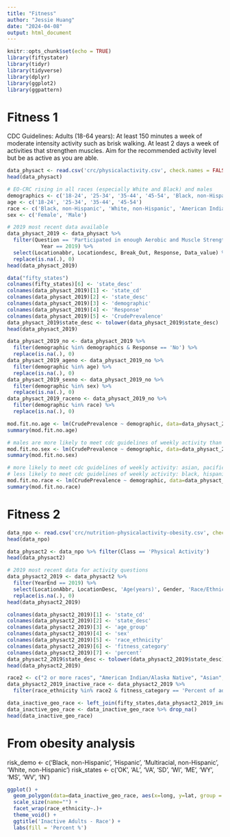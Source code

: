 ```yaml
---
title: "Fitness"
author: "Jessie Huang"
date: "2024-04-08"
output: html_document
---
```


```r
knitr::opts_chunk$set(echo = TRUE)
library(fiftystater)
library(tidyr)
library(tidyverse)
library(dplyr)
library(ggplot2)
library(ggpattern)
```

# Fitness 1
CDC Guidelines:
Adults (18-64 years): At least 150 minutes a week of moderate intensity activity such as brisk walking. At least 2 days a week of activities that strengthen muscles. Aim for the recommended activity level but be as active as you are able.

```r
data_physact <- read.csv('crc/physicalactivity.csv', check.names = FALSE)
head(data_physact)
```

```r
# EO-CRC rising in all races (especially White and Black) and males
demographics <- c('18-24', '25-34', '35-44', '45-54', 'Black, non-Hispanic', 'White, non-Hispanic', 'American Indian or Alaskan Native, non-Hispanic', 'Asian, non-Hispanic', 'Native Hawaiian or other Pacific Islander, non-Hispanic', 'Multiracial, non-Hispanic', 'Other, non-Hispanic', 'Hispanic', 'Female', 'Male')
age <- c('18-24', '25-34', '35-44', '45-54')
race <- c('Black, non-Hispanic', 'White, non-Hispanic', 'American Indian or Alaskan Native, non-Hispanic', 'Asian, non-Hispanic', 'Native Hawaiian or other Pacific Islander, non-Hispanic', 'Multiracial, non-Hispanic', 'Other, non-Hispanic', 'Hispanic')
sex <- c('Female', 'Male')
```

```r
# 2019 most recent data available
data_physact_2019 <- data_physact %>% 
  filter(Question == 'Participated in enough Aerobic and Muscle Strengthening exercises to meet guidelines (variable calculated from one or more BRFSS questions)' &
           Year == 2019) %>%
  select(Locationabbr, Locationdesc, Break_Out, Response, Data_value) %>% 
  replace(is.na(.), 0)
head(data_physact_2019)
```

```r
data("fifty_states")
colnames(fifty_states)[6] <- 'state_desc'
colnames(data_physact_2019)[1] <- 'state_cd'
colnames(data_physact_2019)[2] <- 'state_desc'
colnames(data_physact_2019)[3] <- 'demographic'
colnames(data_physact_2019)[4] <- 'Response'
colnames(data_physact_2019)[5] <- 'CrudePrevalence'
data_physact_2019$state_desc <- tolower(data_physact_2019$state_desc)
head(data_physact_2019)
```

```r
data_physact_2019_no <- data_physact_2019 %>% 
  filter(demographic %in% demographics & Response == 'No') %>%
  replace(is.na(.), 0)
data_physact_2019_ageno <- data_physact_2019_no %>% 
  filter(demographic %in% age) %>%
  replace(is.na(.), 0)
data_physact_2019_sexno <- data_physact_2019_no %>% 
  filter(demographic %in% sex) %>%
  replace(is.na(.), 0)
data_physact_2019_raceno <- data_physact_2019_no %>% 
  filter(demographic %in% race) %>%
  replace(is.na(.), 0)
```

```r
mod.fit.no.age <- lm(CrudePrevalence ~ demographic, data=data_physact_2019_ageno)
summary(mod.fit.no.age)
```
```r
# males are more likely to meet cdc guidelines of weekly activity than females...
mod.fit.no.sex <- lm(CrudePrevalence ~ demographic, data=data_physact_2019_sexno)
summary(mod.fit.no.sex)
```

```r
# more likely to meet cdc guidelines of weekly activity: asian, pacific islander, other
# less likely to meet cdc guidelines of weekly activity: black, hispanic, multiracial, and white
mod.fit.no.race <- lm(CrudePrevalence ~ demographic, data=data_physact_2019_raceno)
summary(mod.fit.no.race)
```

# Fitness 2
```r
data_npo <- read.csv('crc/nutrition-physicalactivity-obesity.csv', check.names = FALSE)
head(data_npo)

data_physact2 <- data_npo %>% filter(Class == 'Physical Activity')
head(data_physact2)
```

```r
# 2019 most recent data for activity questions
data_physact2_2019 <- data_physact2 %>% 
  filter(YearEnd == 2019) %>%
  select(LocationAbbr, LocationDesc, 'Age(years)', Gender, 'Race/Ethnicity', Question, Data_Value) %>%
  replace(is.na(.), 0)
head(data_physact2_2019)
```

```r
colnames(data_physact2_2019)[1] <- 'state_cd'
colnames(data_physact2_2019)[2] <- 'state_desc'
colnames(data_physact2_2019)[3] <- 'age_group'
colnames(data_physact2_2019)[4] <- 'sex'
colnames(data_physact2_2019)[5] <- 'race_ethnicity'
colnames(data_physact2_2019)[6] <- 'fitness_category'
colnames(data_physact2_2019)[7] <- 'percent'
data_physact2_2019$state_desc <- tolower(data_physact2_2019$state_desc)
head(data_physact2_2019)
```


```r
race2 <- c("2 or more races", "American Indian/Alaska Native", "Asian", "Hawaiian/Pacific Islander", "Hispanic", "Non-Hispanic Black", "Non-Hispanic White", "Other")
data_physact2_2019_inactive_race <- data_physact2_2019 %>% 
  filter(race_ethnicity %in% race2 & fitness_category == 'Percent of adults who engage in no leisure-time physical activity')

data_inactive_geo_race <- left_join(fifty_states,data_physact2_2019_inactive_race, by='state_desc')
data_inactive_geo_race <- data_inactive_geo_race %>% drop_na()
head(data_inactive_geo_race)
```


# From obesity analysis
risk_demo <- c('Black, non-Hispanic', 'Hispanic', 'Multiracial, non-Hispanic', 'White, non-Hispanic')
risk_states <- c('OK', 'AL', 'VA', 'SD', 'WI', 'ME', 'WY', 'MS', 'WV', 'IN')
```r
ggplot() + 
  geom_polygon(data=data_inactive_geo_race, aes(x=long, y=lat, group = group, fill=percent), color='white') + 
  scale_size(name="") + 
  facet_wrap(race_ethnicity~.)+
  theme_void() +
  ggtitle('Inactive Adults - Race') + 
  labs(fill = 'Percent %')
```

